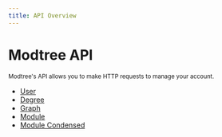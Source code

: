 ```yaml
---
title: API Overview
---
```



# Modtree API

<sub>
  Modtree's API allows you to make HTTP requests to manage your account.
</sub>

* [User](/reference/user)
* [Degree](/reference/degree)
* [Graph](/reference/dag)
* [Module](/reference/module)
* [Module Condensed](/reference/module-condensed)
